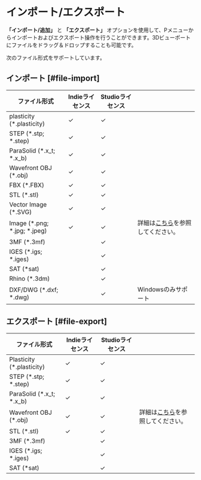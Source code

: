 # インポート/エクスポート

**「インポート/追加」** と **「エクスポート」** オプションを使用して、Pメニューからインポートおよびエクスポート操作を行うことができます。3Dビューポートにファイルをドラッグ＆ドロップすることも可能です。<br/>

次のファイル形式をサポートしています。

## インポート [#file-import]

| ファイル形式                 | Indieライセンス | Studioライセンス |                                                                  |
| ---------------------------- | --------------- | ---------------- | ---------------------------------------------------------------- |
| plasticity (*.plasticity)    | ✓              | ✓               |                                                                  |
| STEP (*.stp; *.step)         | ✓              | ✓               |                                                                  |
| ParaSolid (*.x_t; *.x_b)     | ✓              | ✓               |                                                                  |
| Wavefront OBJ (*.obj)        | ✓              | ✓               |                                                                  |
| FBX (*.FBX)                  | ✓              | ✓               |                                                                  |
| STL (*.stl)                  | ✓              | ✓               |                                                                  |
| Vector Image (*.SVG)         | ✓            | ✓             |                                                      |
| Image (*.png; *.jpg; *.jpeg) | ✓              | ✓               | 詳細は[こちら](importing-reference-images)を参照してください。 |
| 3MF (*.3mf)                  |               | ✓             |                                                      |
| IGES (*.igs; *.iges)         |                 | ✓               |                                                                  |
| SAT (*sat)                   |                 | ✓               |                                                                  |
| Rhino (*.3dm)                |                 | ✓               |                                                                  |
| DXF/DWG (*.dxf; *.dwg)        |                 | ✓               | Windowsのみサポート                                       |

## エクスポート [#file-export]

| ファイル形式               | Indieライセンス | Studioライセンス |                                                  |
| -------------------------- | --------------- | ---------------- | ------------------------------------------------ |
| Plasticity  (*.plasticity) | ✓              | ✓               |                                                  |
| STEP  (*.stp; *.step)      | ✓              | ✓               |                                                  |
| ParaSolid  (*.x_t; *.x_b)  | ✓              | ✓               |                                                  |
| Wavefront OBJ  (*.obj)     | ✓              | ✓               | 詳細は[こちら](export-obj)を参照してください。 |
| STL  (*.stl)               | ✓              | ✓               |                                                  |
| 3MF (*.3mf)                |               | ✓             |                                        |
| IGES  (*.igs; *.iges)      |                 | ✓               |                                                  |
| SAT  (*sat)                |                 | ✓               |                                                  |
